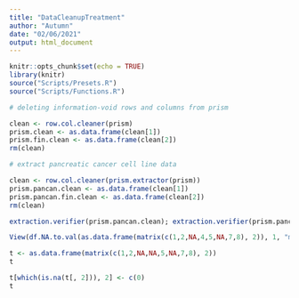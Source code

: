 ```yaml
---
title: "DataCleanupTreatment"
author: "Autumn"
date: "02/06/2021"
output: html_document
---
```


```r
knitr::opts_chunk$set(echo = TRUE)
library(knitr)
source("Scripts/Presets.R")
source("Scripts/Functions.R")
```


```r
# deleting information-void rows and columns from prism

clean <- row.col.cleaner(prism)
prism.clean <- as.data.frame(clean[1])
prism.fin.clean <- as.data.frame(clean[2])
rm(clean)
```


```r
# extract pancreatic cancer cell line data

clean <- row.col.cleaner(prism.extractor(prism))
prism.pancan.clean <- as.data.frame(clean[1])
prism.pancan.fin.clean <- as.data.frame(clean[2])
rm(clean)

extraction.verifier(prism.pancan.clean); extraction.verifier(prism.pancan.fin.clean)
```


```r
View(df.NA.to.val(as.data.frame(matrix(c(1,2,NA,4,5,NA,7,8), 2)), 1, "mean"))
```


```r
t <- as.data.frame(matrix(c(1,2,NA,NA,5,NA,7,8), 2))
t
```


```r
t[which(is.na(t[, 2])), 2] <- c(0)
t
```